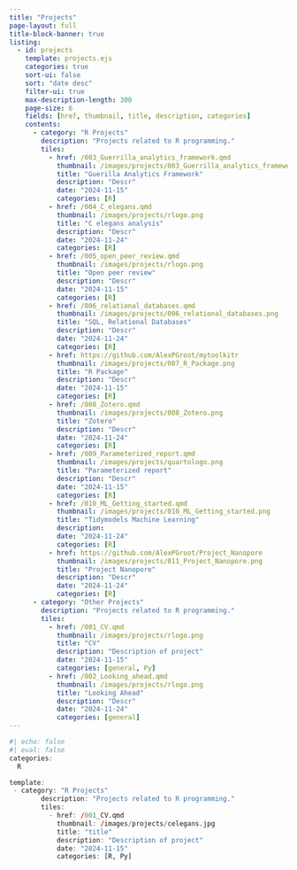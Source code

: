 ```yaml
---
title: "Projects"
page-layout: full
title-block-banner: true
listing:
  - id: projects
    template: projects.ejs
    categories: true
    sort-ui: false
    sort: "date desc"
    filter-ui: true
    max-description-length: 300
    page-size: 6
    fields: [href, thumbnail, title, description, categories]
    contents: 
      - category: "R Projects"
        description: "Projects related to R programming."
        tiles:
          - href: /003_Guerrilla_analytics_framework.qmd
            thumbnail: /images/projects/003_Guerrilla_analytics_framework.png
            title: "Guerilla Analytics Framework"
            description: "Descr"
            date: "2024-11-15"
            categories: [R]
          - href: /004_C_elegans.qmd
            thumbnail: /images/projects/rlogo.png
            title: "C elegans analysis"
            description: "Descr"
            date: "2024-11-24"
            categories: [R]
          - href: /005_open_peer_review.qmd
            thumbnail: /images/projects/rlogo.png
            title: "Open peer review"
            description: "Descr"
            date: "2024-11-15"
            categories: [R]
          - href: /006_relational_databases.qmd
            thumbnail: /images/projects/006_relational_databases.png
            title: "SQL, Relational Databases"
            description: "Descr"
            date: "2024-11-24"
            categories: [R]
          - href: https://github.com/AlexPGroot/mytoolkitr
            thumbnail: /images/projects/007_R_Package.png
            title: "R Package"
            description: "Descr"
            date: "2024-11-15"
            categories: [R]
          - href: /008_Zotero.qmd
            thumbnail: /images/projects/008_Zotero.png
            title: "Zotero"
            description: "Descr"
            date: "2024-11-24"
            categories: [R]
          - href: /009_Parameterized_report.qmd
            thumbnail: /images/projects/quartologo.png
            title: "Parameterized report"
            description: "Descr"
            date: "2024-11-15"
            categories: [R]
          - href: /010_ML_Getting_started.qmd
            thumbnail: /images/projects/010_ML_Getting_started.png
            title: "Tidymodels Machine Learning"
            description:
            date: "2024-11-24"
            categories: [R]
          - href: https://github.com/AlexPGroot/Project_Nanopore
            thumbnail: /images/projects/011_Project_Nanopore.png
            title: "Project Nanopore"
            description: "Descr"
            date: "2024-11-24"
            categories: [R]
      - category: "Other Projects"
        description: "Projects related to R programming."
        tiles:
          - href: /001_CV.qmd
            thumbnail: /images/projects/rlogo.png
            title: "CV"
            description: "Description of project"
            date: "2024-11-15"
            categories: [general, Py]
          - href: /002_Looking_ahead.qmd
            thumbnail: /images/projects/rlogo.png
            title: "Looking Ahead"
            description: "Descr"
            date: "2024-11-24"
            categories: [general]
---
```


```r
#| echo: false
#| eval: false
categories:
  R

template:
 - category: "R Projects"
        description: "Projects related to R programming."
        tiles:
          - href: /001_CV.qmd
            thumbnail: /images/projects/celegans.jpg
            title: "title"
            description: "Description of project"
            date: "2024-11-15"
            categories: [R, Py]
```